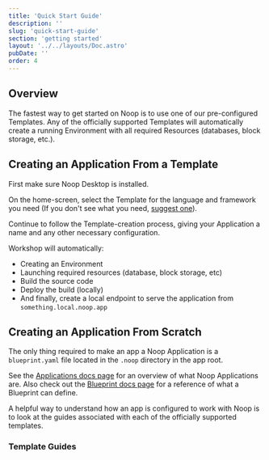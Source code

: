 ```yaml
---
title: 'Quick Start Guide'
description: ''
slug: 'quick-start-guide'
section: 'getting started'
layout: '../../layouts/Doc.astro'
pubDate: ''
order: 4
---
```



## Overview

The fastest way to get started on Noop is to use one of our pre-configured Templates. Any of the officially supported Templates will automatically create a running Environment with all required Resources (databases, block storage, etc.).

## Creating an Application From a Template

First make sure Noop Desktop is installed.

<Download />

On the home-screen, select the Template for the language and framework you need (If you don't see what you need, [suggest one](https://github.com/orgs/noop-inc/discussions/new?category=feature-requests-and-ideas)). 

Continue to follow the Template-creation process, giving your Application a name and any other necessary configuration.

Workshop will automatically:

- Creating an Environment
- Launching required resources (database, block storage, etc)
- Build the source code
- Deploy the build (locally)
- And finally, create a local endpoint to serve the application from `something.local.noop.app`

## Creating an Application From Scratch

The only thing required to make an app a Noop Application is a `blueprint.yaml` file located in the `.noop` directory in the app root.

See the [Applications docs page](/docs/applications/) for an overview of what Noop Applications are. Also check out the [Blueprint docs page](/docs/blueprints/) for a reference of what a Blueprint can define.

A helpful way to understand how an app is configured to work with Noop is to look at the guides associated with each of the officially supported templates.

### Template Guides

<TemplateList />
